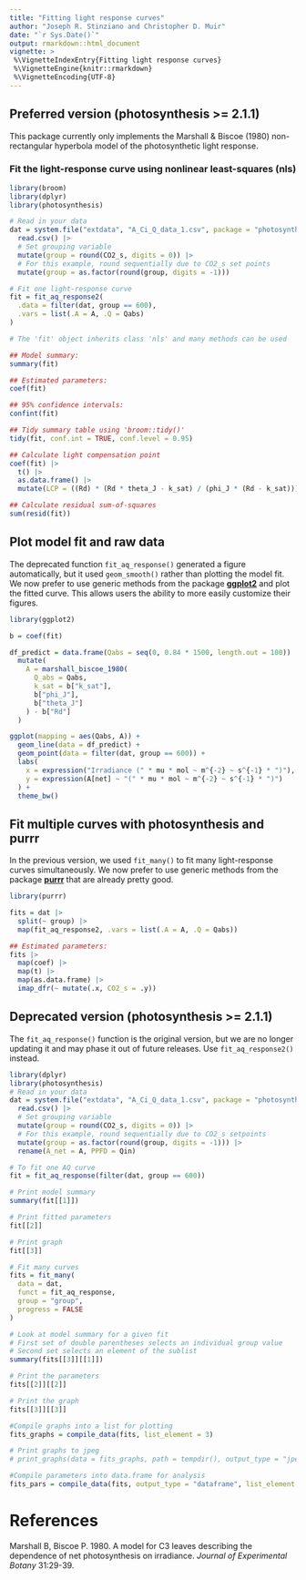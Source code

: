 ```yaml
---
title: "Fitting light response curves"
author: "Joseph R. Stinziano and Christopher D. Muir"
date: "`r Sys.Date()`"
output: rmarkdown::html_document
vignette: >
 %\VignetteIndexEntry{Fitting light response curves}
 %\VignetteEngine{knitr::rmarkdown}
 %\VignetteEncoding{UTF-8}
---
```


## Preferred version (**photosynthesis** >= 2.1.1)

This package currently only implements the Marshall & Biscoe (1980) non-rectangular 
hyperbola model of the photosynthetic light response.

### Fit the light-response curve using nonlinear least-squares (nls)

```r

library(broom)
library(dplyr)
library(photosynthesis)

# Read in your data
dat = system.file("extdata", "A_Ci_Q_data_1.csv", package = "photosynthesis") |>
  read.csv() |>
  # Set grouping variable
  mutate(group = round(CO2_s, digits = 0)) |>
  # For this example, round sequentially due to CO2_s set points
  mutate(group = as.factor(round(group, digits = -1)))

# Fit one light-response curve
fit = fit_aq_response2(
  .data = filter(dat, group == 600),
  .vars = list(.A = A, .Q = Qabs)
)

# The 'fit' object inherits class 'nls' and many methods can be used

## Model summary:
summary(fit)

## Estimated parameters:
coef(fit)

## 95% confidence intervals:
confint(fit)

## Tidy summary table using 'broom::tidy()'
tidy(fit, conf.int = TRUE, conf.level = 0.95)

## Calculate light compensation point
coef(fit) |>
  t() |>
  as.data.frame() |>
  mutate(LCP = ((Rd) * (Rd * theta_J - k_sat) / (phi_J * (Rd - k_sat)))) |>

## Calculate residual sum-of-squares
sum(resid(fit))

```

## Plot model fit and raw data

The deprecated function `fit_aq_response()` generated a figure automatically, but it used `geom_smooth()` rather than plotting the model fit. We now prefer to use generic methods from the package [**ggplot2**](https://ggplot2.tidyverse.org/) and plot the fitted curve. This allows users the ability to more easily customize their figures.

```r

library(ggplot2)

b = coef(fit)

df_predict = data.frame(Qabs = seq(0, 0.84 * 1500, length.out = 100)) |>
  mutate(
    A = marshall_biscoe_1980(
      Q_abs = Qabs,
      k_sat = b["k_sat"],
      b["phi_J"],
      b["theta_J"]
    ) - b["Rd"]
  )

ggplot(mapping = aes(Qabs, A)) +
  geom_line(data = df_predict) +
  geom_point(data = filter(dat, group == 600)) +
  labs(
    x = expression("Irradiance (" * mu * mol ~ m^{-2} ~ s^{-1} * ")"),
    y = expression(A[net] ~ "(" * mu * mol ~ m^{-2} ~ s^{-1} * ")")
  ) +
  theme_bw()

```

## Fit multiple curves with **photosynthesis** and **purrr**

In the previous version, we used `fit_many()` to fit many light-response curves simultaneously. We now prefer to use generic methods from the package [**purrr**](https://purrr.tidyverse.org/) that are already pretty good.

```r
library(purrr)

fits = dat |>
  split(~ group) |>
  map(fit_aq_response2, .vars = list(.A = A, .Q = Qabs))

## Estimated parameters:
fits |>
  map(coef) |>
  map(t) |>
  map(as.data.frame) |>
  imap_dfr(~ mutate(.x, CO2_s = .y))

```

## Deprecated version (**photosynthesis** >= 2.1.1)

The `fit_aq_response()` function is the original version, but we are no longer updating it and may phase it out of future releases. Use `fit_aq_response2()` instead.

```r

library(dplyr)
library(photosynthesis)
# Read in your data
dat = system.file("extdata", "A_Ci_Q_data_1.csv", package = "photosynthesis") |>
  read.csv() |>
  # Set grouping variable
  mutate(group = round(CO2_s, digits = 0)) |>
  # For this example, round sequentially due to CO2_s setpoints
  mutate(group = as.factor(round(group, digits = -1))) |>
  rename(A_net = A, PPFD = Qin)

# To fit one AQ curve
fit = fit_aq_response(filter(dat, group == 600))

# Print model summary
summary(fit[[1]])

# Print fitted parameters
fit[[2]]

# Print graph
fit[[3]]

# Fit many curves
fits = fit_many(
  data = dat,
  funct = fit_aq_response,
  group = "group",
  progress = FALSE
)

# Look at model summary for a given fit
# First set of double parentheses selects an individual group value
# Second set selects an element of the sublist
summary(fits[[3]][[1]])

# Print the parameters
fits[[2]][[2]]

# Print the graph
fits[[3]][[3]]

#Compile graphs into a list for plotting
fits_graphs = compile_data(fits, list_element = 3)

# Print graphs to jpeg
# print_graphs(data = fits_graphs, path = tempdir(), output_type = "jpeg")

#Compile parameters into data.frame for analysis
fits_pars = compile_data(fits, output_type = "dataframe", list_element = 2)

```

# References

Marshall B, Biscoe P. 1980. A model for C3 leaves describing the dependence of net photosynthesis on irradiance. *Journal of Experimental Botany* 31:29-39.
